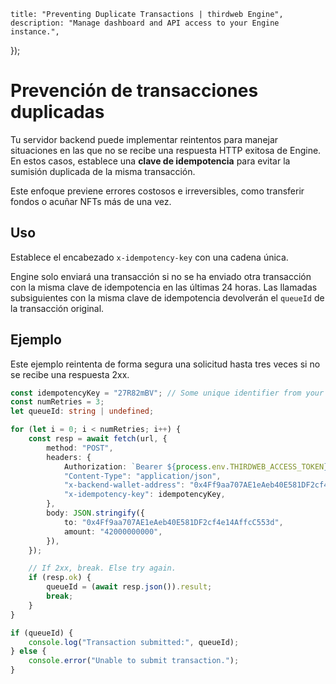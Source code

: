 
	title: "Preventing Duplicate Transactions | thirdweb Engine",
	description: "Manage dashboard and API access to your Engine instance.",
});

# Prevención de transacciones duplicadas

Tu servidor backend puede implementar reintentos para manejar situaciones en las que no se recibe una respuesta HTTP exitosa de Engine. En estos casos, establece una **clave de idempotencia** para evitar la sumisión duplicada de la misma transacción.

Este enfoque previene errores costosos e irreversibles, como transferir fondos o acuñar NFTs más de una vez.

## Uso

Establece el encabezado `x-idempotency-key` con una cadena única.

Engine solo enviará una transacción si no se ha enviado otra transacción con la misma clave de idempotencia en las últimas 24 horas. Las llamadas subsiguientes con la misma clave de idempotencia devolverán el `queueId` de la transacción original.

## Ejemplo

Este ejemplo reintenta de forma segura una solicitud hasta tres veces si no se recibe una respuesta 2xx.


```typescript
const idempotencyKey = "27R82mBV"; // Some unique identifier from your app
const numRetries = 3;
let queueId: string | undefined;

for (let i = 0; i < numRetries; i++) {
	const resp = await fetch(url, {
		method: "POST",
		headers: {
			Authorization: `Bearer ${process.env.THIRDWEB_ACCESS_TOKEN}`,
			"Content-Type": "application/json",
			"x-backend-wallet-address": "0x4Ff9aa707AE1eAeb40E581DF2cf4e14AffcC553d",
			"x-idempotency-key": idempotencyKey,
		},
		body: JSON.stringify({
			to: "0x4Ff9aa707AE1eAeb40E581DF2cf4e14AffcC553d",
			amount: "42000000000",
		}),
	});

	// If 2xx, break. Else try again.
	if (resp.ok) {
		queueId = (await resp.json()).result;
		break;
	}
}

if (queueId) {
	console.log("Transaction submitted:", queueId);
} else {
	console.error("Unable to submit transaction.");
}
```
